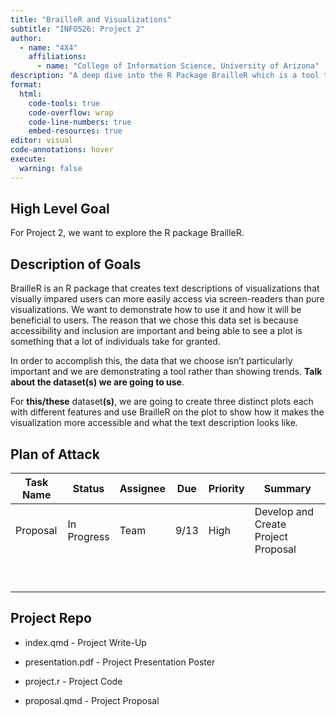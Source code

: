 ```yaml
---
title: "BrailleR and Visualizations"
subtitle: "INFO526: Project 2"
author: 
  - name: "4X4"
    affiliations:
      - name: "College of Information Science, University of Arizona"
description: "A deep dive into the R Package BrailleR which is a tool that makes visualizations in R more accessible to visually-impared users. The accessible feature is the creatation of a text-description of a given plot."
format:
  html:
    code-tools: true
    code-overflow: wrap
    code-line-numbers: true
    embed-resources: true
editor: visual
code-annotations: hover
execute:
  warning: false
---
```


## High Level Goal

For Project 2, we want to explore the R package BrailleR. \

## Description of Goals

BrailleR is an R package that creates text descriptions of visualizations that visually impared users can more easily access via screen-readers than pure visualizations. We want to demonstrate how to use it and how it will be beneficial to users. The reason that we chose this data set is because accessibility and inclusion are important and being able to see a plot is something that a lot of individuals take for granted.

In order to accomplish this, the data that we choose isn't particularly important and we are demonstrating a tool rather than showing trends. **Talk about the dataset(s) we are going to use**.

For **this/these** dataset**(s)**, we are going to create three distinct plots each with different features and use BrailleR on the plot to show how it makes the visualization more accessible and what the text description looks like.

## Plan of Attack

| Task Name | Status      | Assignee | Due  | Priority | Summary                              |
|-------------|-------|------------|--------|-------|---------------------------|
| Proposal  | In Progress | Team     | 9/13 | High     | Develop and Create Project Proposal  |
|           |             |          |      |          |                                      |
|           |             |          |      |          |                                      |
|           |             |          |      |          |                                      |
|           |             |          |      |          |                                      |
|           |             |          |      |          |                                      |
|           |             |          |      |          |                                      |
|           |             |          |      |          |                                      |
|           |             |          |      |          |                                      |
|           |             |          |      |          |                                      |

## Project Repo

-    index.qmd - Project Write-Up

-   presentation.pdf - Project Presentation Poster

-   project.r - Project Code

-   proposal.qmd - Project Proposal
